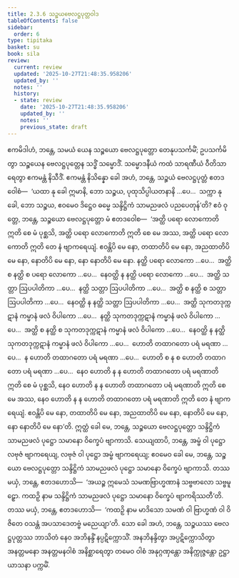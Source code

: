 ```yaml
---
title: 2.3.6 သဉ္စယဗေလဋ္ဌပုတ္တဝါဒ
tableOfContents: false
sidebar:
  order: 6
type: tipitaka
basket: su
book: sila
review:
  current: review
  updated: '2025-10-27T21:48:35.958206'
  updated_by: ''
  notes: ''
  history:
  - state: review
    date: '2025-10-27T21:48:35.958206'
    updated_by: ''
    notes: ''
    previous_state: draft
---
```



<ReviewStatus review={frontmatter.review} showDetails={true} />

<HypothesisAnnotation frontmatter={frontmatter} />

<DynamicBreadcrumb />

<Division number="179" book="sila" e="ch" v="6" p="54">

<Paragraph number="258" book="sila">
ဧကမိဒါဟံ, ဘန္တေ, သမယံ ယေန သဉ္စယော ဗေလဋ္ဌပုတ္တော တေနုပသင်္ကမိံ; ဥပသင်္ကမိတွာ သဉ္စယေန ဗေလဋ္ဌပုတ္တေန သဒ္ဓိံ သမ္မောဒိံ. သမ္မောဒနီယံ ကထံ သာရဏီယံ ဝီတိသာရေတွာ ဧကမန္တံ နိသီဒိံ. ဧကမန္တံ နိသိန္နော ခေါ အဟံ, ဘန္တေ, သဉ္စယံ ဗေလဋ္ဌပုတ္တံ ဧတဒဝေါစံ—  ‘ယထာ နု ခေါ ဣမာနိ, ဘော သဉ္စယ, ပုထုသိပ္ပါယတနာနိ …ပေ…  သက္ကာ နု ခေါ, ဘော သဉ္စယ, ဧဝမေဝ ဒိဋ္ဌေဝ ဓမ္မေ သန္ဒိဋ္ဌိကံ သာမညဖလံ ပညပေတုန်’တိ?
</Paragraph>

</Division>
<Division number="180" book="sila" e="ch" v="6" p="54">

<Paragraph number="259" book="sila">
ဧဝံ ဝုတ္တေ, ဘန္တေ, သဉ္စယော ဗေလဋ္ဌပုတ္တော မံ ဧတဒဝေါစ—  ‘အတ္ထိ ပရော လောကောတိ ဣတိ စေ မံ ပုစ္ဆသိ, အတ္ထိ ပရော လောကောတိ ဣတိ စေ မေ အဿ, အတ္ထိ ပရော လောကောတိ ဣတိ တေ နံ ဗျာကရေယျံ. ဧဝန္တိပိ မေ နော, တထာတိပိ မေ နော, အညထာတိပိ မေ နော, နောတိပိ မေ နော, နော နောတိပိ မေ နော. နတ္ထိ ပရော လောကော …ပေ…  အတ္ထိ စ နတ္ထိ စ ပရော လောကော …ပေ…  နေဝတ္ထိ န နတ္ထိ ပရော လောကော …ပေ…  အတ္ထိ သတ္တာ ဩပပါတိကာ …ပေ…  နတ္ထိ သတ္တာ ဩပပါတိကာ …ပေ…  အတ္ထိ စ နတ္ထိ စ သတ္တာ ဩပပါတိကာ …ပေ…  နေဝတ္ထိ န နတ္ထိ သတ္တာ ဩပပါတိကာ …ပေ…  အတ္ထိ သုကတဒုက္ကဋာနံ ကမ္မာနံ ဖလံ ဝိပါကော …ပေ…  နတ္ထိ သုကတဒုက္ကဋာနံ ကမ္မာနံ ဖလံ ဝိပါကော …ပေ…  အတ္ထိ စ နတ္ထိ စ သုကတဒုက္ကဋာနံ ကမ္မာနံ ဖလံ ဝိပါကော …ပေ…  နေဝတ္ထိ န နတ္ထိ သုကတဒုက္ကဋာနံ ကမ္မာနံ ဖလံ ဝိပါကော …ပေ…  ဟောတိ တထာဂတော ပရံ မရဏာ …ပေ…  န ဟောတိ တထာဂတော ပရံ မရဏာ …ပေ…  ဟောတိ စ န စ ဟောတိ တထာဂတော ပရံ မရဏာ …ပေ…  နေဝ ဟောတိ န န ဟောတိ တထာဂတော ပရံ မရဏာတိ ဣတိ စေ မံ ပုစ္ဆသိ, နေဝ ဟောတိ န န ဟောတိ တထာဂတော ပရံ မရဏာတိ ဣတိ စေ မေ အဿ, နေဝ ဟောတိ န န ဟောတိ တထာဂတော ပရံ မရဏာတိ ဣတိ တေ နံ ဗျာကရေယျံ. ဧဝန္တိပိ မေ နော, တထာတိပိ မေ နော, အညထာတိပိ မေ နော, နောတိပိ မေ နော, နော နောတိပိ မေ နော’တိ.
</Paragraph>

</Division>
<Division number="181" book="sila" e="ch" v="6" p="55">

<Paragraph number="260" book="sila">
ဣတ္ထံ ခေါ မေ, ဘန္တေ, သဉ္စယော ဗေလဋ္ဌပုတ္တော သန္ဒိဋ္ဌိကံ သာမညဖလံ ပုဋ္ဌော သမာနော ဝိက္ခေပံ ဗျာကာသိ. သေယျထာပိ, ဘန္တေ, အမ္ဗံ ဝါ ပုဋ္ဌော လဗုဇံ ဗျာကရေယျ, လဗုဇံ ဝါ ပုဋ္ဌော အမ္ဗံ ဗျာကရေယျ; ဧဝမေဝ ခေါ မေ, ဘန္တေ, သဉ္စယော ဗေလဋ္ဌပုတ္တော သန္ဒိဋ္ဌိကံ သာမညဖလံ ပုဋ္ဌော သမာနော ဝိက္ခေပံ ဗျာကာသိ. တဿ မယှံ, ဘန္တေ, ဧတဒဟောသိ—  ‘အယဉ္စ ဣမေသံ သမဏဗြာဟ္မဏာနံ သဗ္ဗဗာလော သဗ္ဗမူဠှော. ကထဉှိ နာမ သန္ဒိဋ္ဌိကံ သာမညဖလံ ပုဋ္ဌော သမာနော ဝိက္ခေပံ ဗျာကရိဿတီ’တိ. တဿ မယှံ, ဘန္တေ, ဧတဒဟောသိ—  ‘ကထဉှိ နာမ မာဒိသော သမဏံ ဝါ ဗြာဟ္မဏံ ဝါ ဝိဇိတေ ဝသန္တံ အပသာဒေတဗ္ဗံ မညေယျာ’တိ. သော ခေါ အဟံ, ဘန္တေ, သဉ္စယဿ ဗေလဋ္ဌပုတ္တဿ ဘာသိတံ နေဝ အဘိနန္ဒိံ နပ္ပဋိက္ကောသိံ. အနဘိနန္ဒိတွာ အပ္ပဋိက္ကောသိတွာ အနတ္တမနော အနတ္တမနဝါစံ အနိစ္ဆာရေတွာ တမေဝ ဝါစံ အနုဂ္ဂဏှန္တော အနိက္ကုဇ္ဇန္တော ဥဋ္ဌာယာသနာ ပက္ကမိံ.
</Paragraph>
</Division>